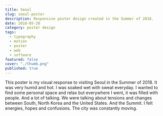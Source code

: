 ```yaml
---
title: Seoul
slug: seoul-poster
description: Responsive poster design created in the Summer of 2018.
date: 2018-05-28
category: poster design
tags:
  - typography
  - motion
  - poster
  - web
  - software
featured: false
cover: "./thumb.png"
published: true
---
```



<Picture alt="Build the System poster" src={gif} />

This poster is my visual response to visiting Seoul in the Summer of 2018. It was very humid and hot. I was soaked wet with sweat everyday. I wanted to find some personal space and relax but everywhere I went, it was filled with people. And a lot of talking. We were talking about tensions and changes between South, North Korea and the United States. And the Summit. I felt energies, hopes and confusions. The city was constantly moving.
